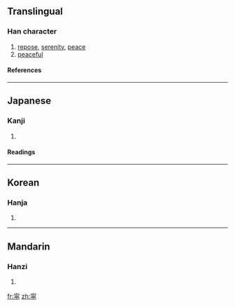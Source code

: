 {{see|寧}}

==Translingual==
===Han character===
{{Han char|rn=40|rad=宀|as=10|sn=13|four=|canj=十心月弓 (JPBN), X十心月弓 (XJPBN)}}
# [[repose]], [[serenity]], [[peace]]
# [[peaceful]]
====References====
{{Han ref|kx=0290.121|dkj=07277|hdz=20941.051|uh=5BDC|ud=23516}}

----
==Japanese==
===Kanji===
{{ja-kanji|grade=|rs=宀10}}
# {{defn|Japanese}} 
====Readings====
{{ja-readings|on=[[ねい]] (nei), [[にょう]] (nyō)|kun=[[やすい]] (yasui), [[むしろ]] (mushiro), [[なんぞ]] (nanzo)}}

----
==Korean==
===Hanja===
{{ko-hanja|hangeul=[[녕]]|rv=nyeong|mr=nyŏng}}
# {{defn|Korean}}

----
==Mandarin==
===Hanzi===
{{cmn-hanzi|pin=[[níng]] (ning2)|wg=ning<sup>2</sup>}}
# {{defn|Mandarin}}

[[fr:寜]]
[[zh:寜]]